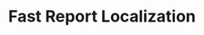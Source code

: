 ---
title: Fast Report Localization
slug: getting-started/fast-report-localization
sidebar:
  order: 9
---
